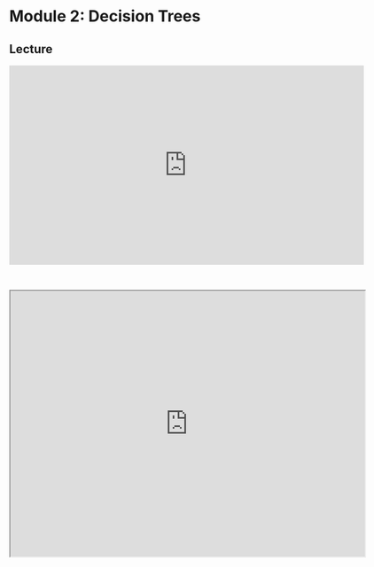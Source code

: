 # Module 2: Decision Trees

## Lecture

<iframe width="640" height=360 src="https://www.youtube.com/embed/qXHRO8I5vOA?si=915ET-tsDuDoCy2k" title="YouTube video player" frameborder="0" allow="accelerometer; autoplay; clipboard-write; encrypted-media; gyroscope; picture-in-picture; web-share" referrerpolicy="strict-origin-when-cross-origin" allowfullscreen></iframe>

<br>

<iframe src="https://drive.google.com/file/d/14T7UWtPtM8__2PJdyH8b471s9JrTgu0F/preview" width="640" height="480" allow="autoplay"></iframe>
